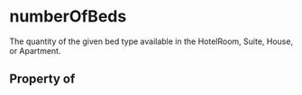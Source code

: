 # numberOfBeds

The quantity of the given bed type available in the HotelRoom, Suite, House, or Apartment.

## Property of



